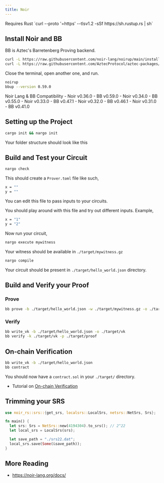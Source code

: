 ```yaml
---
title: Noir
---
```


<Callout type="info">
Requires Rust `curl --proto '=https' --tlsv1.2 -sSf https://sh.rustup.rs | sh`
</Callout>

## Install Noir and BB

<Callout type="info">
BB is Aztec's Barretenberg Proving backend.
</Callout>

```bash
curl -L https://raw.githubusercontent.com/noir-lang/noirup/main/install | bash
curl -L https://raw.githubusercontent.com/AztecProtocol/aztec-packages/master/barretenberg/cpp/installation/install | bash
```

Close the terminal, open another one, and run.

```bash
noirup
bbup --version 0.59.0
```

<Callout type="info">
Noir Lang & BB Compatibility
  - Noir v0.36.0 - BB v0.59.0
  - Noir v0.34.0 - BB v0.55.0
  - Noir v0.33.0 - BB v0.47.1
  - Noir v0.32.0 - BB v0.46.1
  - Noir v0.31.0 - BB v0.41.0
</Callout>

## Setting up the Project

```bash
cargo init && nargo init
```

Your folder structure should look like this

<Files>
  <Folder name="src" defaultOpen>
   <File name="main.nr" />
   <File name="main.rs" />
  </Folder>
  <File name="Cargo.toml" />
  <File name="Nargo.toml" />
</Files>

## Build and Test your Circuit

```bash
nargo check
```

This should create a `Prover.toml` file like such,

```bash
x = ""
y = ""
```
You can edit this file to pass inputs to your circuits.

You should play around with this file and try out different inputs. Example,

```bash
x = "1"
y = "2"
```

Now run your circuit,

```bash
nargo execute mywitness
```
Your witness should be available in `./target/mywitness.gz`

```bash
nargo compile
```
Your circuit should be present in `./target/hello_world.json` directory.

## Build and Verify your Proof

### Prove
```bash
bb prove -b ./target/hello_world.json -w ./target/mywitness.gz -o ./target/proof
```

### Verify
```bash
bb write_vk -b ./target/hello_world.json -o ./target/vk
bb verify -k ./target/vk -p ./target/proof
```

## On-chain Verification

```bash
bb write_vk -b ./target/hello_world.json
bb contract
```
You should now have a `contract.sol` in your `./target/` directory.

- Tutorial on [On-chain Verification](/tutorials/on-chain-verification)

## Trimming your SRS

```rust title="trim.rs"
use noir_rs::srs::{get_srs, localsrs::LocalSrs, netsrs::NetSrs, Srs};

fn main() {
  let srs: Srs = NetSrs::new(4194304).to_srs(); // 2^22
  let local_srs = LocalSrs(srs);

  let save_path = "./srs22.dat";
  local_srs.save(Some(&save_path));
}
```

## More Reading

- https://noir-lang.org/docs/
